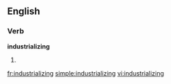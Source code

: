 ==English==

===Verb===
'''industrializing'''

# {{present participle of|[[industrialize]]}}

[[fr:industrializing]]
[[simple:industrializing]]
[[vi:industrializing]]